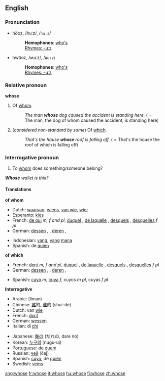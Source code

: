 ==English==

{{rank|woman|want|home|234|whose|words|given|hands}}

===Pronunciation===
*ho͞oz, /huːz/, /<tt>hu:z</tt>/
*:'''Homophones''': [[who's]]
*:[[Rhymes:English:-uːz|Rhymes: -uːz]]
*hwo͞oz, /ʍuːz/, /<tt>Wu:z</tt>/
*:'''Homophones''': [[who's]]
*:[[Rhymes:English:-uːz|Rhymes: -uːz]]

===Relative pronoun===
'''whose'''

#Of [[whom]].
#:''The man '''whose''' dog caused the accident is standing here.'' ( = The man, the dog of whom caused the accident, is standing here)
#(''considered non-standard by some'') Of [[which]].
#:''That's the house '''whose''' roof is falling off.'' ( = That's the house the roof of which is falling off)

===Interrogative pronoun===
#To [[whom]] does something/someone belong?
'' '''Whose''' wallet is this?''


====Translations====

'''of whom'''
{{top}}
*Dutch: [[waarvan]], [[wiens]], [[van wie]], [[wier]]
*Esperanto: [[kies]]
*French: [[de qui]] ''m, f and pl'', [[duquel]] {{m}}, [[de laquelle]] {{f}}, [[desquels]] {{p}}, [[desquelles]] ''f pl''
*German: [[dessen]] {{m}}, {{n}}, [[deren]] {{f}}, {{p}}
{{mid}}
*Indonesian: [[yang]], [[yang]] [[mana]]
*Spanish: de [[quien]]
{{bottom}}

'''of which'''
{{top}}
*French: [[dont]] ''m, f and pl'', [[duquel]] {{m}}, [[de laquelle]] {{f}}, [[desquels]] {{p}}, [[desquelles]] ''f pl''
*German: [[dessen]] {{m}}, {{n}}, [[deren]] {{f}}, {{p}}
{{mid}}
*Spanish: [[cuyo]] ''m'', [[cuya]] ''f'', cuyos ''m pl'', cuyas ''f pl''
{{bottom}}


'''Interrogative'''
{{top}}
*Arabic: {{ARchar|[[لمن]]}} (líman)
*Chinese: [[誰]]的, [[谁]]的 (shuí-de)
*Dutch: van [[wie]]
*French: [[dont]]
*German: [[wessen]]
*Italian: di [[chi]]
{{mid}}
*Japanese: [[誰]]の (だれの, dare no)
*Korean: [[누구의]] (nugu-ui)
*Portuguese: de [[quem]]
*Russian: [[чей]] (čej)
*Spanish: [[cuyo]], de [[quién]]
*Swedish: [[vems]]
{{bottom}}

<!--This is not a contraction! This category does not belong here. Paul G - 2005-05-11
[[Category:English contractions]]
-->

[[ang:whose]]
[[fr:whose]]
[[it:whose]]
[[hu:whose]]
[[fi:whose]]
[[zh:whose]]